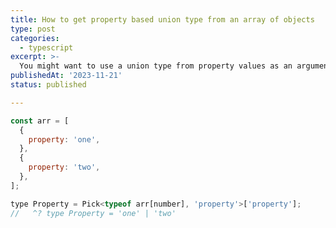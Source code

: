 ```yaml
---
title: How to get property based union type from an array of objects
type: post
categories:
  - typescript
excerpt: >-
  You might want to use a union type from property values as an argument type for a function. How to derive one from an array of objects?
publishedAt: '2023-11-21'
status: published

---
```


```js
const arr = [
  {
    property: 'one',
  },
  {
    property: 'two',
  },
];

type Property = Pick<typeof arr[number], 'property'>['property'];
//   ^? type Property = 'one' | 'two'
```
